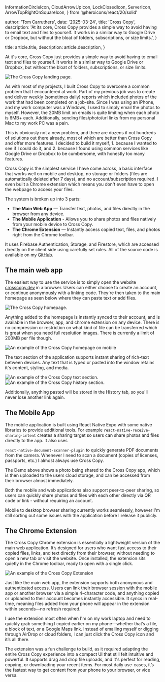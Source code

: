 
  InformationCircleIcon,
  CloudArrowUpIcon,
  LockClosedIcon,
  ServerIcon,
  ArrowTopRightOnSquareIcon,
} from '@heroicons/react/20/solid'

  author: 'Tom Carruthers',
  date: '2025-03-24',
  title: 'Cross Copy',
  description:
    'At its core, Cross Copy provides a simple way to avoid having to email text and files to yourself. It works in a similar way to Google Drive or Dropbox, but without the bloat of folders, subscriptions, or size limits.',
}

  title: article.title,
  description: article.description,
}


At it's core, Cross Copy just provides a simple way to avoid having
to email text and files to yourself. It works in a similar way to
Google Drive or Dropbox, but without the bloat of folders,
subscriptions, or size limits.

<Image src={hero} alt="The Cross Copy landing page." />

As with most of my projects, I built Cross Copy to overcome a
common problem that I encountered at work. Part of my previous job
was to create and deliver weekly (sometimes daily) reports which
included photos of the work that had been completed on a job-site.
Since I was using an iPhone, and my work computer was a Windows, I
used to simply email the photos to myself. However, the 20MB limit
on emails is quite limiting when each photo is 6MB+ each.
Additionally, sending files/photo/url links from my personal Mac
to my work PC was a pain.

This is obviously not a new problem, and there are dozens if not
hundreds of solutions out there already, most of which are better
than Cross Copy and offer more features. I decided to build it
myself, 1. because I wanted to see if I could do it, and 2.
because I found using common services like Google Drive or Dropbox
to be cumbersome, with honestly too many features.

Cross Copy is the simplest service I have come across, a basic
interface that works well on mobile and desktop, no storage or
folders (files are automatically deleted after 7 days), and no
account/subscription required. I even built a Chrome extension
which means you don't even have to open the webpage to access your
files.

The system is broken up into 3 parts:

<ul className="mt-6 space-y-6">
  <li className="flex items-center gap-3">
    <span>
      <strong className="font-semibold">The Main Web App</strong> — Transfer
      text, photos, and files directly in the browser from any device.
    </span>
  </li>
  <li className="flex items-center gap-4">
    <span>
      <strong className="font-semibold">The Mobile Application</strong> - Allows you
      to share photos and files natively from your mobile device to Cross Copy.
    </span>
  </li>
  <li className="flex items-center gap-4">
    <span>
      <strong className="font-semibold">The Chrome Extension</strong> —
      Instantly access copied text, files, and photos right from the Chrome
      toolbar.
    </span>
  </li>
</ul>

It uses Firebase Authentication, Storage, and Firestore, which are
accessed directly on the client side using carefully set rules.
All of the source code is available on my <a href="https://github.com/Cedarche/CrossCopy" target="_blank">GitHub</a>.

## The main web app

The easiest way to use the service is to simply open the website <a href="https://crosscopy.dev/" target="_blank">crosscopy.dev</a> in a browser. Users can either choose to create an account, or continue anonymously with a linking code. They're then taken to the main homepage as seen below where they can paste text or add files.

<Image src={dashboard_example} alt="The Cross Copy homepage." />

Anything added to the homepage is instantly synced to their account, and is available in the browser, app, and chrome extension on any device. There is no compression or restriction on what kind of file can be transferred which is great when you need full resolution images. There is currently a limit of 200MB per file though.

<div className="flex flex-col items-center justify-center">
  <Image
    src={mobile_example}
    alt="An example of the Cross Copy homepage on mobile"
    className="h-[600px] w-auto"
  />
</div>

The text section of the application supports instant sharing of rich-text
between devices. Any text that is typed or pasted into the window retains
it's content, styling, and media.

<div className="flex flex-row items-center justify-center gap-x-4">
  <Image
    src={text_example}
    alt="An example of the Cross Copy text section."
    className="h-[500px] w-auto rounded-sm"
  />
  <Image
    src={history_example}
    alt="An example of the Cross Copy history section."
    className="h-[500px] w-auto rounded-sm"
  />
</div>

Additionally, anything pasted will be stored in the History tab, so you'll
never lose another link again.

## The Mobile App

The mobile application is built using React Native Expo with some native
libraries to provide additional tools. For example <code>react-native-receive-sharing-intent</code> creates a sharing target so users can share
photos and files directly to the app. It also uses

<code>react-native-document-scanner-plugin</code> to quickly generate PDF
documents from the camera. Whenever I need to scan a document (copies of
licenses, passports, etc.) I almost always use Cross Copy.

<div className="flex flex-col items-center justify-center">
  <VideoPlayer src="/CC_App_Example.mp4" />
</div>

The Demo above shows a photo being shared to the Cross Copy app, which
is then uploaded to the users cloud storage, and can be accessed from
their browser almost immediately.

Both the mobile and web applications also support peer-to-peer sharing,
so users can quickly share photos and files with each other directly via
QR code or link - without requiring an account.

Mobile to desktop browser sharing currently works seamlessly, however
I'm still sorting out some issues with the application before I release
it publicly.

## The Chrome Extension

The Cross Copy Chrome extension is essentially a lightweight version
of the main web application. It’s designed for users who want fast access
to their copied files, links, and text directly from their browser,
without needing to open a new tab or visit the website. Once installed,
the extension sits quietly in the Chrome toolbar, ready to open with a
single click.

<div className="flex flex-col items-center justify-center">
  <Image
    src={extension_example}
    alt="An example of the Cross Copy Extension"
    className="h-auto w-[300px] rounded-sm"
  />
</div>

Just like the main web app, the extension supports both anonymous and
authenticated access. Users can link their browser session with the
mobile app or another browser via a simple 4-character code, and
anything copied or uploaded to their account becomes instantly
accessible. It syncs in real-time, meaning files added from your
phone will appear in the extension within seconds—no refresh required.

I use the extension most often when I'm on my work laptop and need
to quickly grab something I copied earlier on my phone—whether that’s
a file, a block of text, or a Google Maps link. Instead of emailing
myself or digging through AirDrop or cloud folders, I can just click
the Cross Copy icon and it’s all there.

The extension was a fun challenge to build, as it required adapting
the entire Cross Copy experience into a compact UI that still felt
intuitive and powerful. It supports drag and drop file uploads, and
it's perfect for reading, copying, or downloading your recent items.
For most daily use-cases, it’s the fastest way to get content from
your phone to your browser, or vice versa.
